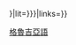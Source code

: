{{Language with name and transliteration|ka|格魯吉亞語|{{{1}}}|translit={{{translit<includeonly>|{{{2|}}}</includeonly>}}}|lit={{{lit<includeonly>|{{{3|}}}</includeonly>}}}|links={{{links<includeonly>|</includeonly>yes}}}}}<noinclude>
[[Category:多語言支持模板|格魯吉亞語]]
</noinclude>